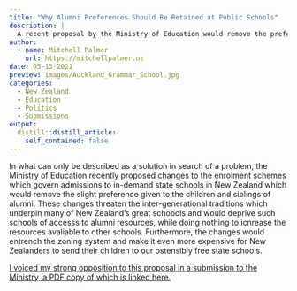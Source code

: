 ```yaml
---
title: "Why Alumni Preferences Should Be Retained at Public Schools"
description: |
  A recent proposal by the Ministry of Education would remove the preferences given to the children/siblings of alumni in school enrolment schemes. I submitted to the Ministry in opposition to this change.
author:
  - name: Mitchell Palmer
    url: https://mitchellpalmer.nz
date: 05-13-2021
preview: images/Auckland_Grammar_School.jpg
categories:
  - New Zealand
  - Education
  - Politics
  - Submissions
output:
  distill::distill_article:
    self_contained: false
---
```


In what can only be described as a solution in search of a problem, the Ministry of Education recently proposed changes to the enrolment schemes which govern admissions to in-demand state schools in New Zealand which would remove the slight preference given to the children and siblings of alumni. These changes threaten the inter-generational traditions which underpin many of New Zealand's great schoools and would deprive such schools of accesss to alumni resources, while doing nothing to icnrease the resources avaliable to other schools. Furthermore, the changes would entrench the zoning system and make it even more expensive for New Zealanders to send their children to our ostensibly free state schools.

[I voiced my strong opposition to this proposal in a submission to the Ministry, a PDF copy of which is linked here.](PalmerAlumniPreferences.pdf)
